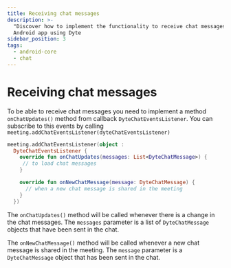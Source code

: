 ```yaml
---
title: Receiving chat messages
description: >-
  "Discover how to implement the functionality to receive chat messages in your
  Android app using Dyte
sidebar_position: 3
tags:
  - android-core
  - chat
---
```


# Receiving chat messages

To be able to receive chat messages you need to implement a method
`onChatUpdates()` method from callback `DyteChatEventsListener`. You can
subscribe to this events by calling
`meeting.addChatEventsListener(dyteChatEventsListener)`

```kotlin
meeting.addChatEventsListener(object :
  DyteChatEventsListener {
    override fun onChatUpdates(messages: List<DyteChatMessage>) {
     // to load chat messages
    }

    override fun onNewChatMessage(message: DyteChatMessage) {
      // when a new chat message is shared in the meeting
    }
  })
```

The `onChatUpdates()` method will be called whenever there is a change in the chat messages. The `messages` parameter is a list of `DyteChatMessage` objects that have been sent in the chat.

The `onNewChatMessage()` method will be called whenever a new chat message is shared in the meeting. The `message` parameter is a `DyteChatMessage` object that has been sent in the chat.

<head>
  <title>Android Core Receiving chat</title>
</head>